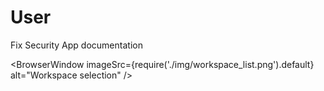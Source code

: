 
# User

Fix Security App documentation

<BrowserWindow 
    imageSrc={require('./img/workspace_list.png').default}
    alt="Workspace selection"
/>
